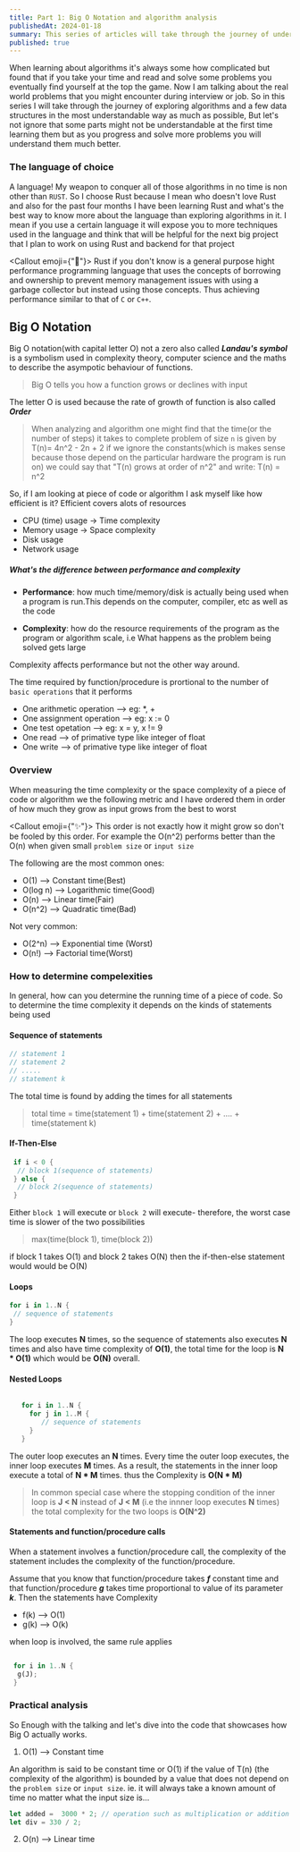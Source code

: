 ```yaml
---
title: Part 1: Big O Notation and algorithm analysis
publishedAt: 2024-01-18
summary: This series of articles will take through the journey of understanding algorithms like never before
published: true
---
```


When learning about algorithms it's always some how complicated but found that if you take your time and read and solve some problems
you eventually find yourself at the top the game. Now I am talking about the real world problems that you might encounter during interview or job. So in this series I will take through the journey of exploring algorithms and a few data structures
in the most understandable way as much as possible, But let's not ignore that some parts might not be understandable at the first time learning them
but as you progress and solve more problems you will understand them much better.

### The language of choice

A language! My weapon to conquer all of those algorithms in no time is non other than `RUST`. So I choose Rust
because I mean who doesn't love Rust and also for the past four months I have been learning Rust and what's the best
way to know more about the language than exploring algorithms in it. I mean if you use a certain language it will expose you to more
techniques used in the language and think that will be helpful for the next big project that I plan to work on using Rust and backend for that project

<Callout emoji={"🧐"}>
  Rust if you don't know is a general purpose hight performance programming
  language that uses the concepts of borrowing and ownership to prevent memory
  management issues with using a garbage collector but instead using those
  concepts. Thus achieving performance similar to that of ``C`` or ``C++``.
</Callout>

## Big O Notation

Big O notation(with capital letter O) not a zero also called **_Landau's symbol_** is a symbolism used in complexity
theory, computer science and the maths to describe the asympotic behaviour of functions.

> Big O tells you how a function grows or declines with input

The letter O is used because the rate of growth of function is also called **_Order_**

> When analyzing and algorithm one might find that the time(or the number of steps) it takes to complete
> problem of size `n` is given by T(n)= 4n^2 - 2n + 2 if we ignore the constants(which is makes sense because those depend
> on the particular hardware the program is run on)
> we could say that "T(n) grows at order of n^2" and write: T(n) = n^2

So, if I am looking at piece of code or algorithm I ask myself like how efficient is it? Efficient covers alots of
resources

- CPU (time) usage -> Time complexity
- Memory usage -> Space complexity
- Disk usage
- Network usage

##### What's the difference between performance and complexity

- **Performance**: how much time/memory/disk is actually being used when a program is run.This depends on the computer,
  compiler, etc as well as the code

- **Complexity**: how do the resource requirements of the program as the program or algorithm scale,
  i.e What happens as the problem being solved gets large

Complexity affects performance but not the other way around.

The time required by function/procedure is prortional to the number of `basic operations` that it performs

- One arithmetic operation --> eg: \*, +
- One assignment operation --> eg: x := 0
- One test opetation --> eg: x = y, x != 9
- One read --> of primative type like integer of float
- One write --> of primative type like integer of float

### Overview

When measuring the time complexity or the space complexity of a piece of code or algorithm we the following metric and I have ordered them in order of how much
they grow as input grows from the best to worst

<Callout emoji={"✨"}>
  This order is not exactly how it might grow so don't be fooled by this order.
  For example the O(n^2) performs better than the O(n) when given small
  ``problem size`` or ``input size``
</Callout>

The following are the most common ones:

- O(1) --> Constant time(Best)
- O(log n) --> Logarithmic time(Good)
- O(n) --> Linear time(Fair)
- O(n^2) --> Quadratic time(Bad)

Not very common:

- O(2^n) --> Exponential time (Worst)
- O(n!) --> Factorial time(Worst)

### How to determine compelexities

In general, how can you determine the running time of a piece of code. So to determine the time
complexity it depends on the kinds of statements being used

#### Sequence of statements

```rust
// statement 1
// statement 2
// .....
// statement k
```

The total time is found by adding the times for all statements

> total time = time(statement 1) + time(statement 2) + .... + time(statement k)

#### If-Then-Else

```rust
 if i < 0 {
  // block 1(sequence of statements)
 } else {
  // block 2(sequence of statements)
 }
```

Either `block 1` will execute or `block 2` will execute- therefore, the worst case time is slower
of the two possibilities

> max(time(block 1), time(block 2))

if block 1 takes O(1) and block 2 takes O(N) then the if-then-else statement would would be O(N)

#### Loops

```rust
for i in 1..N {
 // sequence of statements
}

```

The loop executes **N** times, so the sequence of statements also executes **N** times and also have time complexity of **O(1)**,
the total time for the loop is **N \* O(1)** which would be **O(N)** overall.

#### Nested Loops

```rust

   for i in 1..N {
     for j in 1..M {
        // sequence of statements
     }
   }

```

The outer loop executes an **N** times. Every time the outer loop executes, the inner loop executes **M** times.
As a result, the statements in the inner loop execute a total of **N \* M** times. thus the Complexity is **O(N \* M)**

> In common special case where the stopping condition of the inner loop is **J < N** instead of **J < M**
> (i.e the innner loop executes **N** times) the total complexity for the two loops is **O(N^2)**

#### Statements and function/procedure calls

When a statement involves a function/procedure call, the complexity of the statement includes the complexity
of the function/procedure.

Assume that you know that function/procedure takes **_f_** constant time and that function/procedure **_g_**
takes time proportional to value of its parameter **_k_**. Then the statements have Complexity

- f(k) --> O(1)
- g(k) --> O(k)

when loop is involved, the same rule applies

```rust

 for i in 1..N {
  g(J);
 }
```

### Practical analysis

So Enough with the talking and let's dive into the code that showcases how Big O actually works.

1. O(1) --> Constant time

An algorithm is said to be constant time or O(1) if the value of T(n) (the complexity of the algorithm) is bounded by a value that does not depend on the `problem size` or
`input size`. ie. it will always take a known amount of time no matter what the input size is...

```rust
let added =  3000 * 2; // operation such as multiplication or addition
let div = 330 / 2;
```

2. O(n) --> Linear time
